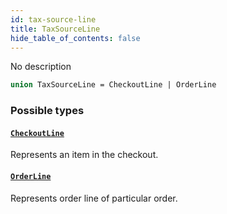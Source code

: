 ```yaml
---
id: tax-source-line
title: TaxSourceLine
hide_table_of_contents: false
---
```


No description

```graphql
union TaxSourceLine = CheckoutLine | OrderLine
```

### Possible types

#### [`CheckoutLine`](../../../developer/api-reference/objects/checkout-line)

Represents an item in the checkout.

#### [`OrderLine`](../../../developer/api-reference/objects/order-line)

Represents order line of particular order.
